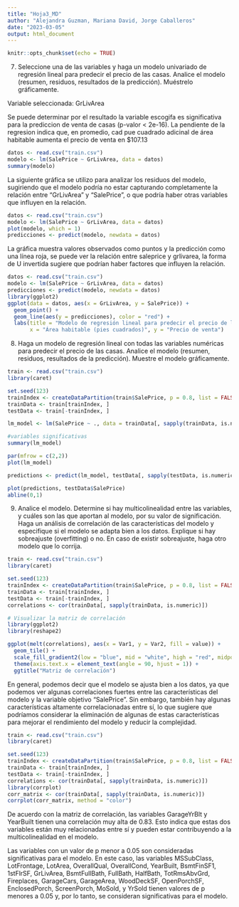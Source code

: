 ---
title: "Hoja3_MD"
author: "Alejandra Guzman, Mariana David, Jorge Caballeros"
date: "2023-03-05"
output: html_document
---

```{r setup, include=FALSE}
knitr::opts_chunk$set(echo = TRUE)
```




7. Seleccione  una  de  las  variables  y  haga  un  modelo  univariado  de  regresión  lineal  para 
predecir  el  precio  de  las  casas.  Analice  el  modelo  (resumen,  residuos,  resultados  de  la 
predicción). Muéstrelo gráficamente. 

Variable seleccionada: GrLivArea

Se puede determinar por el resultado la variable escogifa es significativa para la prediccion de venta de casas (p-valor < 2e-16). La pendiente de la regresion
indica que, en promedio, cad pue cuadrado adicinal de área habitable aumenta el precio de venta en $107.13


```{r}
datos <- read.csv("train.csv")
modelo <- lm(SalePrice ~ GrLivArea, data = datos)
summary(modelo)


```

La siguiente gráfica se utilizo para analizar los residuos del modelo, sugiriendo que el modelo podría no estar capturando completamente la relación entre "GrLivArea" 
y "SalePrice", o que podría haber otras variables que influyen en la relación.

```{r}
datos <- read.csv("train.csv")
modelo <- lm(SalePrice ~ GrLivArea, data = datos)
plot(modelo, which = 1)
predicciones <- predict(modelo, newdata = datos)

```


La gráfica muestra valores observados como puntos y la predicción como una línea roja, se puede ver la relación entre saleprice y grlivarea, la forma de U invertida
sugiere que podrían haber factores que influyen la relación.

```{r}
datos <- read.csv("train.csv")
modelo <- lm(SalePrice ~ GrLivArea, data = datos)
predicciones <- predict(modelo, newdata = datos)
library(ggplot2)
ggplot(data = datos, aes(x = GrLivArea, y = SalePrice)) +
  geom_point() +
  geom_line(aes(y = predicciones), color = "red") +
  labs(title = "Modelo de regresión lineal para predecir el precio de las casas",
       x = "Área habitable (pies cuadrados)", y = "Precio de venta")
```

8. Haga un modelo de regresión lineal con todas las variables numéricas para predecir el precio de las casas. Analice el modelo (resumen, residuos, resultados de la predicción). Muestre el modelo gráficamente.



```{r}

train <- read.csv("train.csv")
library(caret)

set.seed(123)
trainIndex <- createDataPartition(train$SalePrice, p = 0.8, list = FALSE)
trainData <- train[trainIndex, ]
testData <- train[-trainIndex, ]

lm_model <- lm(SalePrice ~ ., data = trainData[, sapply(trainData, is.numeric)])

#variables significativas
summary(lm_model)

par(mfrow = c(2,2))
plot(lm_model)

predictions <- predict(lm_model, testData[, sapply(testData, is.numeric)])

plot(predictions, testData$SalePrice)
abline(0,1)
```

9. Analice el modelo. Determine si hay multicolinealidad entre las variables, y cuáles son las que aportan al modelo, por su valor de significación. Haga un análisis de correlación de las características del modelo y especifique si el modelo se adapta bien a los datos. Explique si hay sobreajuste (overfitting) o no. En caso de existir sobreajuste, haga otro modelo que lo corrija. 

```{r}


train <- read.csv("train.csv")
library(caret)

set.seed(123)
trainIndex <- createDataPartition(train$SalePrice, p = 0.8, list = FALSE)
trainData <- train[trainIndex, ]
testData <- train[-trainIndex, ]
correlations <- cor(trainData[, sapply(trainData, is.numeric)])

# Visualizar la matriz de correlación 
library(ggplot2)
library(reshape2)

ggplot(melt(correlations), aes(x = Var1, y = Var2, fill = value)) + 
  geom_tile() +
  scale_fill_gradient2(low = "blue", mid = "white", high = "red", midpoint = 0) +
  theme(axis.text.x = element_text(angle = 90, hjust = 1)) +
  ggtitle("Matriz de correlación")

```




En general, podemos decir que el modelo se ajusta bien a los datos, ya que podemos ver algunas correlaciones fuertes entre las características del modelo y la variable objetivo "SalePrice". Sin embargo, también hay algunas características altamente correlacionadas entre sí, lo que sugiere que podríamos considerar la eliminación de algunas de estas características para mejorar el rendimiento del modelo y reducir la complejidad.


```{r}


train <- read.csv("train.csv")
library(caret)

set.seed(123)
trainIndex <- createDataPartition(train$SalePrice, p = 0.8, list = FALSE)
trainData <- train[trainIndex, ]
testData <- train[-trainIndex, ]
correlations <- cor(trainData[, sapply(trainData, is.numeric)])
library(corrplot)
corr_matrix <- cor(trainData[, sapply(trainData, is.numeric)])
corrplot(corr_matrix, method = "color")

```

De acuerdo con la matriz de correlación, las variables GarageYrBlt y YearBuilt tienen una correlación muy alta de 0.83. Esto indica que estas dos variables están muy relacionadas entre sí y pueden estar contribuyendo a la multicolinealidad en el modelo.

Las variables con un valor de p menor a 0.05 son consideradas significativas para el modelo. En este caso, las variables MSSubClass, LotFrontage, LotArea, OverallQual, OverallCond, YearBuilt, BsmtFinSF1, 1stFlrSF, GrLivArea, BsmtFullBath, FullBath, HalfBath, TotRmsAbvGrd, Fireplaces, GarageCars, GarageArea, WoodDeckSF, OpenPorchSF, EnclosedPorch, ScreenPorch, MoSold, y YrSold tienen valores de p menores a 0.05 y, por lo tanto, se consideran significativas para el modelo.
